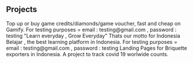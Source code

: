 ## Projects

<ProjectCard title="Gamify" link="https://gamify-frontend.vercel.app/" bg="linear-gradient(to right, #D4145A 0%, #00CC 100%)">
 Top up or buy game credits/diamonds/game voucher, fast and cheap on Gamify.
 For testing purposes = email : testing@gmail.com , password : testing
</ProjectCard>
<ProjectCard title="Indonesia Belajar" link="https://indonesia-belajar-frontpage.vercel.app/" bg="linear-gradient(to right, #D4145A 0%, #00CC 100%)">
 "Learn everyday , Grow Everyday" Thats our motto for Indonesia Belajar , the best learning platform in Indonesia.
  For testing purposes = email : testing@gmail.com , password : testing
</ProjectCard>
<ProjectCard title="Jaya Briquette" link="https://jayabriquette.com/" bg="linear-gradient(to right, #D4145A 0%, #00CC 100%)">
  Landing Pages for Briquette exporters in Indonesia.
</ProjectCard>
<ProjectCard title="Covid19 Tracker" link="https://fuadariqoh.netlify.app" bg="linear-gradient(to right, #D4145A 0%, #bef57c 100%)">
A project to track covid 19 worlwide counts.
</ProjectCard>
